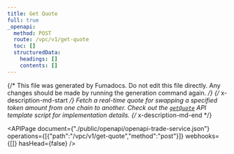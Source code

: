 ```yaml
---
title: Get Quote
full: true
_openapi:
  method: POST
  route: /vpc/v1/get-quote
  toc: []
  structuredData:
    headings: []
    contents: []
---
```


{/* This file was generated by Fumadocs. Do not edit this file directly. Any changes should be made by running the generation command again. */}
{/* x-description-md-start */}
Fetch a real-time quote for swapping a specified token amount from one chain to another. Check out the [`getQuote`](https://github.com/okto-hq/okto-sdkv2-trade-service-template-app/tree/main/src/api) API template script for implementation details.
{/* x-description-md-end */}

<APIPage document={"./public/openapi/openapi-trade-service.json"} operations={[{"path":"/vpc/v1/get-quote","method":"post"}]} webhooks={[]} hasHead={false} />
